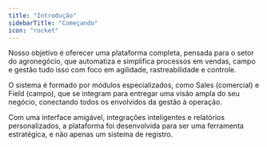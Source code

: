 ```yaml
---
title: "Introdução"
sidebarTitle: "Começando"
icon: "rocket"
---
```


Nosso objetivo é oferecer uma plataforma completa, pensada para o setor do agronegócio, que automatiza e simplifica processos em vendas, campo e gestão tudo isso com foco em agilidade, rastreabilidade e controle.

O sistema é formado por módulos especializados, como Sales (comercial) e Field (campo), que se integram para entregar uma visão ampla do seu negócio, conectando todos os envolvidos da gestão à operação.

Com uma interface amigável, integrações inteligentes e relatórios personalizados, a plataforma foi desenvolvida para ser uma ferramenta estratégica, e não apenas um sistema de registro.

